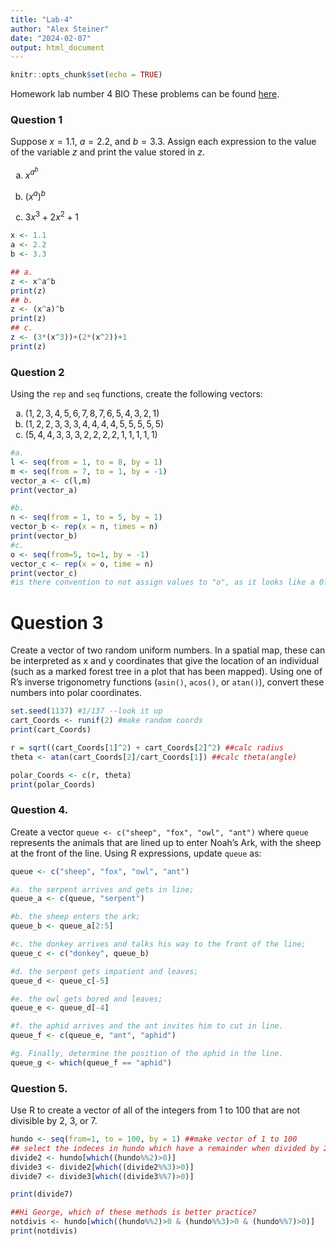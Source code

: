 ```yaml
---
title: "Lab-4"
author: "Alex Steiner"
date: "2024-02-07"
output: html_document
---
```


```r
knitr::opts_chunk$set(echo = TRUE)
```
Homework lab number 4 
BIO
These problems can be found [here](https://gotellilab.github.io/Bio381/Homeworks/Homework_04.html).

### Question 1
Suppose $x = 1.1$, $a = 2.2$, and $b = 3.3$. Assign each expression to the value of the variable $z$ and print the value stored in $z$.

a. $x^{a^b}$

b. $(x^a)^b$

c. $3x^3+2x^2+1$

```r
x <- 1.1
a <- 2.2
b <- 3.3

## a.
z <- x^a^b
print(z)
## b. 
z <- (x^a)^b
print(z)
## c. 
z <- (3*(x^3))+(2*(x^2))+1
print(z)
```

 
### Question 2
Using the ```rep``` and ```seq``` functions, create the following vectors:
 
a. $(1,2,3,4,5,6,7,8,7,6,5,4,3,2,1)$
b. $(1,2,2,3,3,3,4,4,4,4,5,5,5,5,5)$
c. $(5,4,4,3,3,3,2,2,2,2,1,1,1,1,1)$
```r
#a.
l <- seq(from = 1, to = 8, by = 1)
m <- seq(from = 7, to = 1, by = -1)
vector_a <- c(l,m)
print(vector_a)

#b.
n <- seq(from = 1, to = 5, by = 1)
vector_b <- rep(x = n, times = n)
print(vector_b)
#c.
o <- seq(from=5, to=1, by = -1)
vector_c <- rep(x = o, time = n)
print(vector_c)
#is there convention to not assign values to "o", as it looks like a 0?
```
  
# Question 3
Create a vector of two random uniform numbers. In a spatial map, these can be interpreted as x and y coordinates that give the location of an individual (such as a marked forest tree in a plot that has been mapped). Using one of R’s inverse trigonometry functions (```asin()```, ```acos()```, or ```atan()```), convert these numbers into polar coordinates.
```r

set.seed(1137) #1/137 --look it up
cart_Coords <- runif(2) #make random coords
print(cart_Coords)

r = sqrt((cart_Coords[1]^2) + cart_Coords[2]^2) ##calc radius
theta <- atan(cart_Coords[2]/cart_Coords[1]) ##calc theta(angle)

polar_Coords <- c(r, theta)
print(polar_Coords)
```
  
### Question 4.
Create a vector ```queue <- c("sheep", "fox", "owl", "ant")``` where ```queue``` represents the animals that are lined up to enter Noah’s Ark, with the sheep at the front of the line. Using R expressions, update ```queue``` as:
```r

queue <- c("sheep", "fox", "owl", "ant")

#a. the serpent arrives and gets in line;
queue_a <- c(queue, "serpent")

#b. the sheep enters the ark;
queue_b <- queue_a[2:5]

#c. the donkey arrives and talks his way to the front of the line;
queue_c <- c("donkey", queue_b)

#d. the serpent gets impatient and leaves;
queue_d <- queue_c[-5]

#e. the owl gets bored and leaves;
queue_e <- queue_d[-4]

#f. the aphid arrives and the ant invites him to cut in line.
queue_f <- c(queue_e, "ant", "aphid")

#g. Finally, determine the position of the aphid in the line.
queue_g <- which(queue_f == "aphid")

```
### Question 5. 
Use R to create a vector of all of the integers from 1 to 100 that are not divisible by 2, 3, or 7. 
```r
hundo <- seq(from=1, to = 100, by = 1) ##make vector of 1 to 100
## select the indeces in hundo which have a remainder when divided by 2 
divide2 <- hundo[which((hundo%%2)>0)] 
divide3 <- divide2[which((divide2%%3)>0)]
divide7 <- divide3[which((divide3%%7)>0)]

print(divide7)

##Hi George, which of these methods is better practice? 
notdivis <- hundo[which((hundo%%2)>0 & (hundo%%3)>0 & (hundo%%7)>0)]
print(notdivis)


```

